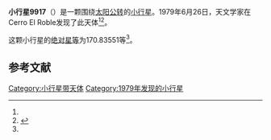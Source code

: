 {{Infobox planet
| bgcolour = #FFFFC0
| name = 9917 Keynes
| symbol = 
| image = 
| caption = 
| discovery = yes
| discovery_ref = 
| discoverer = {{link-en|卡洛斯·托雷斯|Carlos Torres (astronomer)}}
| discovery_site = [[Cerro_El_Roble|Cerro El Roble]] 
| discovered = 1979年6月26日
| designations = yes
| mp_name = 
| named_after = 
| alt_names = 1979 MK/ 1997 QW
| mp_category = [[主带小行星|主带小行星]]
| orbit_ref = <ref name="a">[http://ssd.jpl.nasa.gov/sbdb.cgi?sstr=9917 9917 Keynes] {{Wayback|url=http://ssd.jpl.nasa.gov/sbdb.cgi?sstr=9917 |date=20140829013422 }}，小行星數據庫瀏覽器（JPL Small-Body Database Browser）－[[美国国家航空航天局|美国国家航空航天局]]喷气推进实验室</ref>
| epoch = 2456400.5 (2013年4月18日更新)
| aphelion = {{convert|2.6842934|AU|km|3|abbr=on|lk=out}}
| perihelion = {{convert|2.0595602|AU|km|3|abbr=on}}
| semimajor = {{convert|2.3719268|AU|km|3|abbr=on}}
| eccentricity = 0.1316932
| period = 1334.290366 [[日|日]]<br />3.65[[儒略年|儒略年]]
| avg_speed = 
| inclination = 6.36501
| asc_node = 163.75380
| mean_anomaly = 
| arg_peri = 170.83551
| satellites = 
| physical_characteristics = yes
| dimensions = 
| mass = 
| density = 
| surface_grav = 
| escape_velocity = 
| sidereal_day = 
| axial_tilt = 
| pole_ecliptic_lat = 
| pole_ecliptic_lon = 
| albedo = 
| temperatures= 
| temp_name1 = 
| mean_temp_1 = 
| max_temp_1 = 
| temp_name2 = 
| max_temp_2 = 
| spectral_type = 
| abs_magnitude = 170.83551
}}

'''小行星9917'''（{{lang-en|9917 Keynes}}）是一颗围绕[[太阳|太阳]][[公转|公转]]的[[小行星|小行星]]。1979年6月26日，天文学家{{link-en|卡洛斯·托雷斯|Carlos Torres (astronomer)}}在Cerro El Roble发现了此天体<ref name="a" /><ref>{{cite news|title=小行星列表|url=http://cfa-www.harvard.edu/iau/lists/NumberedMPs.txt|accessdate=2013-07-08|newspaper=哈佛大学|archive-date=2008-05-17|archive-url=https://web.archive.org/web/20080517010638/http://cfa-www.harvard.edu/iau/lists/NumberedMPs.txt|dead-url=no}}</ref>。

这颗小行星的[[绝对星等|绝对星等]]为170.83551等<ref name="a" />。

==参考文献==
{{reflist}}
{{Minor Planet Number|[[小行星9916|小行星9916]]|[[小行星9918|小行星9918]]}}

{{小天体}}

[[Category:小行星带天体|Category:小行星带天体]]
[[Category:1979年发现的小行星|Category:1979年发现的小行星]]

{{asteroid-stub}}